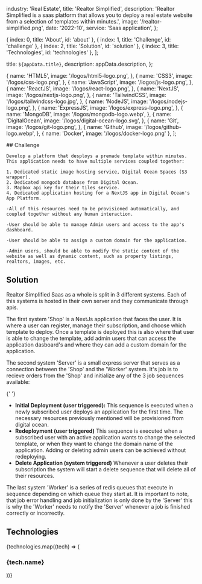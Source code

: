 
  industry: 'Real Estate',
  title: 'Realtor Simplified',
  description: 'Realtor Simplified is a saas platform that allows you to deploy a real estate website from a selection of templates within minutes.',
  image: '/realtor-simplified.png',
  date: '2022-10',
  service: 'Saas application',
};

  { index: 0, title: 'About', id: 'about' },
  { index: 1, title: 'Challenge', id: 'challenge' },
  { index: 2, title: 'Solution', id: 'solution' },
  { index: 3, title: 'Technologies', id: 'technologies' },
];

  title: `${appData.title}`,
  description: appData.description,
};

  {
    name: 'HTML5',
    image: '/logos/html5-logo.png',
  },
  {
    name: 'CSS3',
    image: '/logos/css-logo.png',
  },
  {
    name: 'JavaScript',
    image: '/logos/js-logo.png',
  },
  {
    name: 'ReactJS',
    image: '/logos/react-logo.png',
  },
  {
    name: 'NextJS',
    image: '/logos/nextjs-logo.png',
  },
  {
    name: 'TailwindCSS',
    image: '/logos/tailwindcss-logo.jpg',
  },
  {
    name: 'NodeJS',
    image: '/logos/nodejs-logo.png',
  },
  {
    name: 'ExpressJS',
    image: '/logos/express-logo.png',
  },
  {
    name: 'MongoDB',
    image: '/logos/mongodb-logo.webp',
  },
  {
    name: 'DigitalOcean',
    image: '/logos/digital-ocean-logo.svg',
  },
  {
    name: 'Git',
    image: '/logos/git-logo.png',
  },
  {
    name: 'Github',
    image: '/logos/github-logo.webp',
  },
  { name: 'Docker', image: '/logos/docker-logo.png' },
];

<Container>

<Border className="my-8" />

  <Section id="challenge">
    ## Challenge

    Develop a platform that desploys a premade template within minutes. This application needs to have multiple services coupled together:

    1. Dedicated static image hosting service, Digital Ocean Spaces (S3 wrapper).
    2. Dedicated mongodb database from Digital Ocean.
    3. Mapbox api key for their tiles service.
    4. Dedicated application hosting for a NextJS app in Digital Ocean's App Platform.

    -All of this resources need to be provisioned automatically, and coupled together without any human interaction.

    -User should be able to manage Admin users and access to the app's dashboard.

    -User should be able to assign a custom domain for the application.

    -Admin users, should be able to modify the static content of the website as well as dynamic content, such as property listings, realtors, images, etc.

  </Section>

<Border className="my-8" />

<Section id="solution">

## Solution

<AppSolution image={appData.image}>
  
  Realtor Simplified Saas as a whole is split in 3 different systems. Each of this systems is hosted in their own server and they communicate through apis.

The first system 'Shop' is a NextJs application that faces the user. It is where a user can register, manage their subscription, and choose which template to deploy.
Once a template is deployed this is also where that user is able to change the template, add admin users that can access the application dasboard's and where they can add
a custom domain for the application.

The second system 'Server' is a small express server that serves as a connection between the 'Shop' and the 'Worker' system. It's job is to recieve orders from the 'Shop'
and initialize any of the 3 job sequences available:

{' '}

<ul role="list" className="mt-6 space-y-8">
  <li>
    <span>
      <strong className="font-semibold text-blue-100">Initial Deployment (user triggered):</strong> This sequence is executed when a newly subscribed user deploys an application for the first time.
      The necessary resources previously mentioned will be provisioned from digital ocean.
    </span>
  </li>
  <li>
    <span>
      <strong className="font-semibold text-blue-100">Redeployment (user triggered)</strong> This sequence is executed when a subscribed user with an active application wants to change the selected
      template, or when they want to change the domain name of the application. Adding or deleting admin users can be achieved without redeploying.
    </span>
  </li>
  <li>
    <span>
      <strong className="font-semibold text-blue-100">Delete Application (system triggered)</strong> Whenever a user deletes their subscription the system will start a delete sequence that will delete
      all of their resources.
    </span>
  </li>
</ul>
The last system 'Worker' is a series of redis queues that execute in sequence depending on which queue they start at. It is important to note, that job error handling and job initialization is only done
by the 'Server' this is why the 'Worker' needs to notify the 'Server' whenever a job is finished correctly or incorrectly.

</AppSolution>

</Section>

<Border className="my-8" />

<Section id="technologies">

## Technologies

<FadeInStagger className="flex gap-4 mt-6" faster>
  {technologies.map((tech) => (
    <FadeIn>
      <div className="mt-auto">
        <Image
          src={tech.image}
          className="object-contain rounded-md m-auto"
          alt=""
          height={64}
          width={64}
          style={{
            width: 64,
            height: 64,
          }}
        />
        <h3 className="text-sm font-semibold tracking-tight text-[#525df3] text-center bg-white rounded-full w-min px-2 m-2 mx-auto">{tech.name}</h3>
      </div>
    </FadeIn>
  ))}
</FadeInStagger>

</Section>

</Container>
